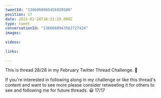 ```yaml
---
tweetId: "1366060965456920580"
position: 17
date: 2021-02-28T16:21:29.000Z
type: tweet
conversationId: "1366060943562727424"
images:
  
videos:
  
links:
  
---
```

This is thread 28/28 in my February Twitter Thread Challenge. 📆

If you're interested in following along in my challenge or like this thread's content and want to see more please consider retweeting it for others to see and following me for future threads. 😀 17/17
